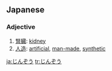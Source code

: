 ==Japanese==

===Adjective===
{{infl|ja|adjective|tr=jinzô}}

# [[腎臓]]: [[kidney]]
# [[人造]]: [[artificial]], [[man-made]], [[synthetic]]

[[ja:じんぞう]]
[[tr:じんぞう]]